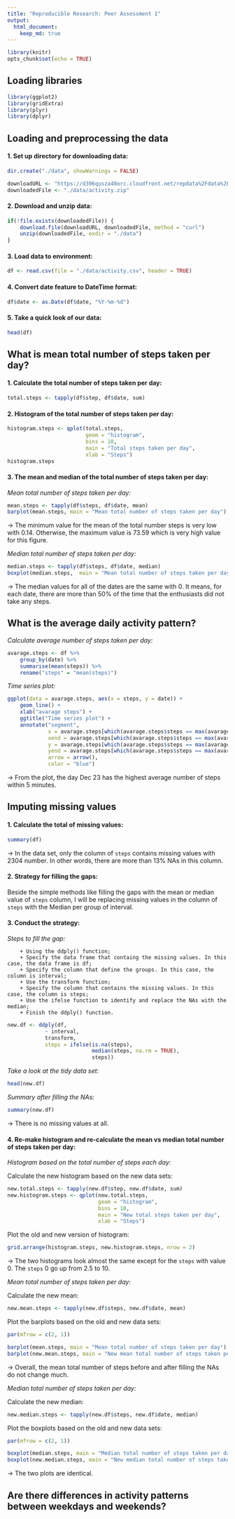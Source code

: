 ```yaml
---
title: "Reproducible Research: Peer Assessment 1"
output: 
  html_document:
    keep_md: true
---
```



```r
library(knitr)
opts_chunk$set(echo = TRUE)
```


## Loading libraries

```r
library(ggplot2)
library(gridExtra)
library(plyr)
library(dplyr)
```


## Loading and preprocessing the data

#### 1. Set up directory for downloading data:
```r
dir.create("./data", showWarnings = FALSE)

downloadURL <- "https://d396qusza40orc.cloudfront.net/repdata%2Fdata%2Factivity.zip"
downloadedFile <- "./data/activity.zip"
```

#### 2. Download and unzip data:
```r
if(!file.exists(downloadedFile)) {
    download.file(downloadURL, downloadedFile, method = "curl")
    unzip(downloadedFile, exdir = "./data")
}
```

#### 3. Load data to environment:
```r
df <- read.csv(file = "./data/activity.csv", header = TRUE)
```

#### 4. Convert date feature to DateTime format:
```r
df$date <- as.Date(df$date, "%Y-%m-%d")
```

#### 5. Take a quick look of our data:
```r
head(df)
```


## What is mean total number of steps taken per day?

#### 1. Calculate the total number of steps taken per day:
```r
total.steps <- tapply(df$step, df$date, sum)
```

#### 2. Histogram of the total number of steps taken per day:
```r
histogram.steps <- qplot(total.steps,
                         geom = "histogram",
                         bins = 10,
                         main = "Total steps taken per day",
                         xlab = "Steps")
histogram.steps
```

#### 3. The mean and median of the total number of steps taken per day:

*Mean total number of steps taken per day:*
```r
mean.steps <- tapply(df$steps, df$date, mean)
barplot(mean.steps, main = "Mean total number of steps taken per day")
```
&rarr; The minimum value for the mean of the total number steps is very low with 0.14. Otherwise, the maximum value is 73.59 which is very high value for this figure.

*Median total number of steps taken per day:*
```r
median.steps <- tapply(df$steps, df$date, median)
boxplot(median.steps,  main = "Mean total number of steps taken per day")
```
&rarr; The median values for all of the dates are the same with 0. 
It means, for each date, there are more than 50% of the time that the enthusiasts did not take any steps.


## What is the average daily activity pattern?

*Calculate average number of steps taken per day:*
```r
avarage.steps <- df %>%
    group_by(date) %>%
    summarise(mean(steps)) %>%
    rename("steps" = "mean(steps)")
```

*Time series plot:*
```r
ggplot(data = avarage.steps, aes(x = steps, y = date)) +
    geom_line() +
    xlab("avarage steps") +
    ggtitle("Time series plot") +
    annotate("segment", 
             x = avarage.steps[which(avarage.steps$steps == max(avarage.steps$steps, na.rm = TRUE)), "steps"][[1]] + 1,
             xend = avarage.steps[which(avarage.steps$steps == max(avarage.steps$steps, na.rm = TRUE)), "steps"][[1]] + 1,
             y = avarage.steps[which(avarage.steps$steps == max(avarage.steps$steps, na.rm = TRUE)), "date"][[1]],
             yend = avarage.steps[which(avarage.steps$steps == max(avarage.steps$steps, na.rm = TRUE)), "date"][[1]],
             arrow = arrow(), 
             color = "blue")
```

&rarr; From the plot, the day Dec 23 has the highest average number of steps within 5 minutes.


## Imputing missing values

#### 1. Calculate the total of missing values:
```r
summary(df)
```
&rarr; In the data set, only the column of ```steps``` contains missing values with 2304 number. In other words, there are more than 13% NAs in this column.

#### 2. Strategy for filling the gaps:

Beside the simple methods like filling the gaps with the mean or median value of ```steps``` column, I will be replacing missing values in the column of ```steps``` with the Median per group of interval.

#### 3. Conduct the strategy:

*Steps to fill the gap:*

        + Using the ddply() function;
        + Specify the data frame that containg the missing values. In this case, the data frame is df;
        + Specify the column that define the groups. In this case, the column is interval;
        + Use the transform function;
        + Specify the column that contains the missing values. In this case, the column is steps;
        + Use the ifelse function to identify and replace the NAs with the median;
        + Finish the ddply() function.
```r
new.df <- ddply(df, 
            ~ interval, 
            transform,
            steps = ifelse(is.na(steps),
                           median(steps, na.rm = TRUE),
                           steps))
```

*Take a look at the tidy data set:*
```r
head(new.df)
```

*Summary after filling the NAs:*
```r
summary(new.df)
```
&rarr; There is no missing values at all.

#### 4. Re-make histogram and re-calculate the mean vs median total number of steps taken per day:

*Histogram based on the total number of steps each day:*

Calculate the new histogram based on the new data sets:
```r
new.total.steps <- tapply(new.df$step, new.df$date, sum)
new.histogram.steps <- qplot(new.total.steps,
                             geom = "histogram",
                             bins = 10,
                             main = "New total steps taken per day",
                             xlab = "Steps")
```

Plot the old and new version of histogram:
```r
grid.arrange(histogram.steps, new.histogram.steps, nrow = 2)
```

&rarr; The two histograms look almost the same except for the ```steps``` with value 0.
The ```steps``` 0 go up from 2.5 to 10.

*Mean total number of steps taken per day:*

Calculate the new mean:
```r
new.mean.steps <- tapply(new.df$steps, new.df$date, mean)
```

Plot the barplots based on the old and new data sets:
```r
par(mfrow = c(2, 1))

barplot(mean.steps, main = "Mean total number of steps taken per day")
barplot(new.mean.steps, main = "New mean total number of steps taken per day")
```

&rarr; Overall, the mean total number of steps before and after filling the NAs do not change much.

*Median total number of steps taken per day:*

Calculate the new median:
```r
new.median.steps <- tapply(new.df$steps, new.df$date, median)
```

Plot the boxplots based on the old and new data sets:
```r
par(mfrow = c(2, 1))

boxplot(median.steps, main = "Median total number of steps taken per day")
boxplot(new.median.steps, main = "New median total number of steps taken per day")
```

&rarr; The two plots are identical.


## Are there differences in activity patterns between weekdays and weekends?

